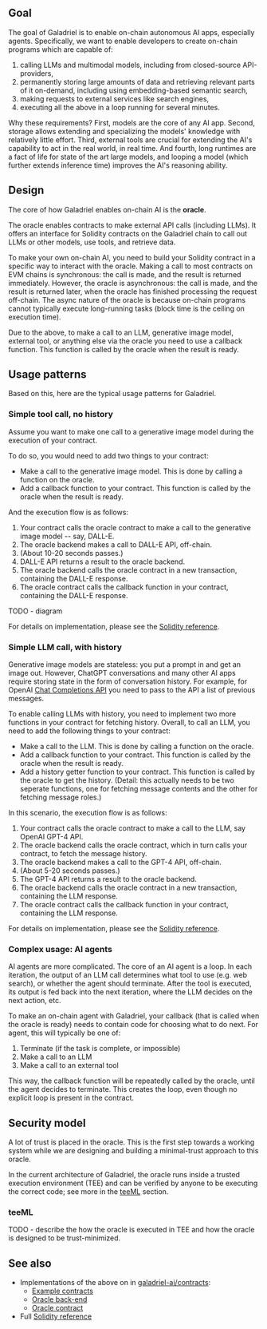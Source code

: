 
## Goal

The goal of Galadriel is to enable on-chain autonomous AI apps, especially agents. Specifically, we want to enable developers to create on-chain programs which are capable of:

1. calling LLMs and multimodal models, including from closed-source API-providers,
1. permanently storing large amounts of data and retrieving relevant parts of it on-demand, including using embedding-based semantic search,
1. making requests to external services like search engines,
1. executing all the above in a loop running for several minutes.

Why these requirements? First, models are the core of any AI app. Second, storage allows extending and specializing the models' knowledge with relatively little effort. Third, external tools are crucial for extending the AI's capability to act in the real world, in real time. And fourth, long runtimes are a fact of life for state of the art large models, and looping a model (which further extends inference time) improves the AI's reasoning ability.

## Design

The core of how Galadriel enables on-chain AI is the **oracle**.

The oracle enables contracts to make external API calls (including LLMs). It offers an interface for Solidity contracts on the Galadriel chain to call out LLMs or other models, use tools, and retrieve data. 

To make your own on-chain AI, you need to build your Solidity contract in a specific way to interact with the oracle. Making a call to most contracts on EVM chains is synchronous: the call is made, and the result is returned immediately. However, the oracle is asynchronous: the call is made, and the result is returned later, when the oracle has finished processing the request off-chain. The async nature of the oracle is because on-chain programs cannot typically execute long-running tasks (block time is the ceiling on execution time).

Due to the above, to make a call to an LLM, generative image model, external tool, or anything else via the oracle you need to use a callback function. This function is called by the oracle when the result is ready.

## Usage patterns

Based on this, here are the typical usage patterns for Galadriel.

### Simple tool call, no history

Assume you want to make one call to a generative image model during the execution of your contract.

To do so, you would need to add two things to your contract:

* Make a call to the generative image model. This is done by calling a function on the oracle.
* Add a callback function to your contract. This function is called by the oracle when the result is ready.

And the execution flow is as follows:

1. Your contract calls the oracle contract to make a call to the generative image model -- say, DALL-E.
2. The oracle backend makes a call to DALL-E API, off-chain.
3. (About 10-20 seconds passes.)
4. DALL-E API returns a result to the oracle backend.
5. The oracle backend calls the oracle contract in a new transaction, containing the DALL-E response.
6. The oracle contract calls the callback function in your contract, containing the DALL-E response.

TODO - diagram

For details on implementation, please see the [Solidity reference](/solidity-reference).

### Simple LLM call, with history

Generative image models are stateless: you put a prompt in and get an image out. However, ChatGPT conversations and many other AI apps require storing state in the form of conversation history. For example, for OpenAI [Chat Completions API](https://platform.openai.com/docs/guides/text-generation/chat-completions-api) you need to pass to the API a list of previous messages.

To enable calling LLMs with history, you need to implement two more functions in your contract for fetching history. Overall, to call an LLM, you need to add the following things to your contract:

* Make a call to the LLM. This is done by calling a function on the oracle.
* Add a callback function to your contract. This function is called by the oracle when the result is ready.
* Add a history getter function to your contract. This function is called by the oracle to get the history. (Detail: this actually needs to be two seperate functions, one for fetching message contents and the other for fetching message roles.)

In this scenario, the execution flow is as follows:

1. Your contract calls the oracle contract to make a call to the LLM, say OpenAI GPT-4 API.
2. The oracle backend calls the oracle contract, which in turn calls your contract, to fetch the message history.
3. The oracle backend makes a call to the GPT-4 API, off-chain.
4. (About 5-20 seconds passes.)
5. The GPT-4 API returns a result to the oracle backend.
6. The oracle backend calls the oracle contract in a new transaction, containing the LLM response.
7. The oracle contract calls the callback function in your contract, containing the LLM response.

For details on implementation, please see the [Solidity reference](/solidity-reference).

### Complex usage: AI agents

AI agents are more complicated. The core of an AI agent is a loop. In each iteration, the output of an LLM call determines what tool to use (e.g. web search), or whether the agent should terminate. After the tool is executed, its output is fed back into the next iteration, where the LLM decides on the next action, etc.

To make an on-chain agent with Galadriel, your callback (that is called when the oracle is ready) needs to contain code for choosing what to do next. For agent, this will typically be one of:

1. Terminate (if the task is complete, or impossible)
2. Make a call to an LLM
3. Make a call to an external tool

This way, the callback function will be repeatedly called by the oracle, until the agent decides to terminate. This creates the loop, even though no explicit loop is present in the contract.

## Security model

A lot of trust is placed in the oracle. This is the first step towards a working system while we are designing and building a minimal-trust approach to this oracle.

In the current architecture of Galadriel, the oracle runs inside a trusted execution environment (TEE) and can be verified by anyone to be executing the correct code; see more in the [teeML](#teeML) section.

### teeML

TODO - describe the how the oracle is executed in TEE and how the oracle is designed to be trust-minimized.


## See also

* Implementations of the above on in [galadriel-ai/contracts](https://github.com/galadriel-ai/contracts):
    * [Example contracts](https://github.com/galadriel-ai/contracts/tree/main/contracts/contracts)
    * [Oracle back-end](https://github.com/galadriel-ai/contracts/tree/main/oracles)
    * [Oracle contract](https://github.com/galadriel-ai/contracts/blob/main/contracts/contracts/ChatOracle.sol)
* Full [Solidity reference](/solidity-reference)